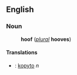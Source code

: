 ==English==
===Noun===
:'''hoof''' (''[[plural]]'' '''hooves''')
====Translations====
*{{sk}}: [[kopyto#Slovak|kopyto]] ''n''
